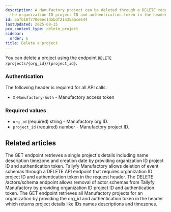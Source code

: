 ```yaml
---
description: A Manufactory project can be deleted through a DELETE request by providing
  the organization ID project ID and authentication token in the header.
id: 5afb10f77006ec1d5bdf21435aace644
lastUpdated: 2025-08-15
pcx_content_type: delete_project
sidebar:
  order: 6
title: Delete a project
---
```


You can delete a project using the endpoint `DELETE /projects/{org_id}/{project_id}`.

### Authentication

The following header is required for all API calls:
- `X-Manufactory-Auth` - Manufactory access token

### Required values

- `org_id` (required) string - Manufactory org ID.
- `project_id` (required) number - Manufactory project ID.


## Related articles
<CardGrid>
<LinkTitleCard header="<b>Projects > Get a project</b>" href="/products/manufactory/projects/get_project/" > The GET endpoint retrieves a single project's details including name description timezone and creation date by providing organization ID project ID and authentication token. </LinkTitleCard>
<LinkTitleCard header="<b>Events > Delete events schema</b>" href="/products/manufactory/events/delete_schema/" > Tallyfy Manufactory allows deletion of event schemas through a DELETE API endpoint that requires organization ID project ID and authentication token in the request header. </LinkTitleCard>
<LinkTitleCard header="<b>Actors > Delete actors schema</b>" href="/products/manufactory/actors/delete_schema/" > The DELETE /actors/schema endpoint allows removal of actor schemas from Tallyfy Manufactory by providing organization ID project ID and authentication token. </LinkTitleCard>
<LinkTitleCard header="<b>Projects > Get all projects</b>" href="/products/manufactory/projects/get_projects/" > The GET endpoint retrieves all Manufactory projects for an organization by providing the org_id and authentication token in the header which returns project details like IDs names descriptions and timezones. </LinkTitleCard>
</CardGrid>